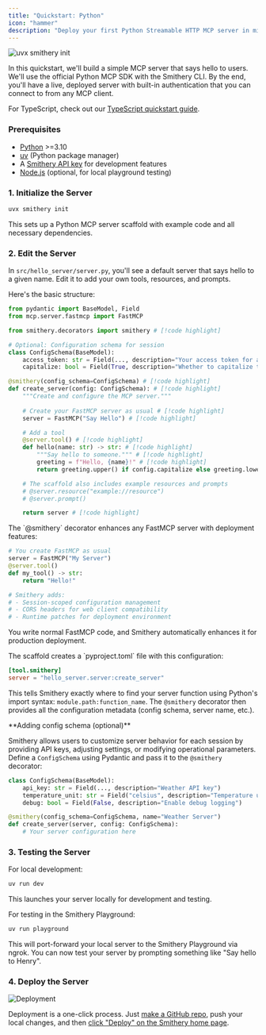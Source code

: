 ```yaml
---
title: "Quickstart: Python"
icon: "hammer"
description: "Deploy your first Python Streamable HTTP MCP server in minutes"
---
```


![uvx smithery init](../images/py-playground.png)

In this quickstart, we'll build a simple MCP server that says hello to users. We'll use the official Python MCP SDK with the Smithery CLI. By the end, you'll have a live, deployed server with built-in authentication that you can connect to from any MCP client.

For TypeScript, check out our [TypeScript quickstart guide](/getting_started/quickstart_build_typescript).

### Prerequisites

- [Python](https://python.org/) >=3.10
- [uv](https://docs.astral.sh/uv/getting-started/installation/) (Python package manager)
- A [Smithery API key](https://smithery.ai) for development features
- [Node.js](https://nodejs.org/) (optional, for local playground testing)

### 1. Initialize the Server

```bash
uvx smithery init
```

This sets up a Python MCP server scaffold with example code and all necessary dependencies.


### 2. Edit the Server

In `src/hello_server/server.py`, you'll see a default server that says hello to a given name. Edit it to add your own tools, resources, and prompts.

Here's the basic structure:

```python
from pydantic import BaseModel, Field
from mcp.server.fastmcp import FastMCP

from smithery.decorators import smithery # [!code highlight]

# Optional: Configuration schema for session
class ConfigSchema(BaseModel):
    access_token: str = Field(..., description="Your access token for authentication")
    capitalize: bool = Field(True, description="Whether to capitalize the greeting")

@smithery(config_schema=ConfigSchema) # [!code highlight]
def create_server(config: ConfigSchema): # [!code highlight]
    """Create and configure the MCP server."""
    
    # Create your FastMCP server as usual # [!code highlight]
    server = FastMCP("Say Hello") # [!code highlight]

    # Add a tool
    @server.tool() # [!code highlight]
    def hello(name: str) -> str: # [!code highlight]
        """Say hello to someone.""" # [!code highlight]
        greeting = f"Hello, {name}!" # [!code highlight]
        return greeting.upper() if config.capitalize else greeting.lower() # [!code highlight]

    # The scaffold also includes example resources and prompts
    # @server.resource("example://resource")
    # @server.prompt()

    return server # [!code highlight]
```

<Accordion title="How does the @smithery decorator work?">
The `@smithery` decorator enhances any FastMCP server with deployment features:

```python
# You create FastMCP as usual
server = FastMCP("My Server")
@server.tool()
def my_tool() -> str:
    return "Hello!"

# Smithery adds:
# - Session-scoped configuration management  
# - CORS headers for web client compatibility
# - Runtime patches for deployment environment
```

You write normal FastMCP code, and Smithery automatically enhances it for production deployment.
</Accordion>

<Accordion title="How does Smithery find your server?">
The scaffold creates a `pyproject.toml` file with this configuration:

```toml
[tool.smithery]
server = "hello_server.server:create_server"
```

This tells Smithery exactly where to find your server function using Python's import syntax: `module.path:function_name`. The `@smithery` decorator then provides all the configuration metadata (config schema, server name, etc.).
</Accordion>

<Tip>
**Adding config schema (optional)**

Smithery allows users to customize server behavior for each session by providing API keys, adjusting settings, or modifying operational parameters. Define a `ConfigSchema` using Pydantic and pass it to the `@smithery` decorator:

```python
class ConfigSchema(BaseModel):
    api_key: str = Field(..., description="Weather API key")
    temperature_unit: str = Field("celsius", description="Temperature unit preference")
    debug: bool = Field(False, description="Enable debug logging")

@smithery(config_schema=ConfigSchema, name="Weather Server")
def create_server(server, config: ConfigSchema):
    # Your server configuration here
```
</Tip>

### 3. Testing the Server

For local development:

```bash
uv run dev
```

This launches your server locally for development and testing.

For testing in the Smithery Playground:

```bash
uv run playground
```

This will port-forward your local server to the Smithery Playground via ngrok. You can now test your server by prompting something like "Say hello to Henry".

### 4. Deploy the Server

<img
  src="../images/deploy-2.png"
  alt="Deployment"
/>

Deployment is a one-click process. Just [make a GitHub repo](https://github.com/new), push your local changes, and then [click "Deploy" on the Smithery home page](https://smithery.ai/new).


